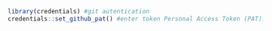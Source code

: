

```r
library(credentials) #git autentication
credentials::set_github_pat() #enter token Personal Access Token (PAT): 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
```